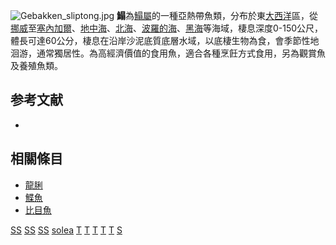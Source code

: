 {{Speciesbox
| taxon = Solea solea
| binomial_authority = [[Linnaeus|Linnaeus]], 1758
| status = DD
| status_system = iucn3.1
| status_ref = <ref name=IUCN>{{IUCN2014.3|assessor=NatureServe |year=2013|id=198739|title=Solea solea|downloaded=15 December 2014}}</ref>
| image = Solea solea.jpg
| synonyms = *''Pleuronectes solea'', <small>Linnaeus, 1758</small> 
*''Solea vulgaris'', <small>Quensel, 1806</small>
*''Solea vulgaris vulgaris'', <small>Quensel, 1806</small>
}}
[[File:Gebakken_sliptong.jpg|thumb]]
'''鰨'''為[[鰨屬|鰨屬]]的一種亞熱帶魚類，分布於東[[大西洋|大西洋]]區，從[[挪威|挪威]]至[[塞內加爾|塞內加爾]]、[[地中海|地中海]]、[[北海_(大西洋)|北海]]、[[波羅的海|波羅的海]]、[[黑海|黑海]]等海域，棲息深度0-150公尺，體長可達60公分，棲息在沿岸沙泥底質底層水域，以底棲生物為食，會季節性地洄游，通常獨居性。為高經濟價值的食用魚，適合各種烹飪方式食用，另為觀賞魚及養殖魚類。

==参考文献==
{{reflist}}
*{{FishBase_species|genus=Solea|species=solea|year=2014|month=4}}

== 相關條目 ==
* [[龍脷|龍脷]]
* [[鰈魚|鰈魚]]
* [[比目魚|比目魚]]

{{Taxonbar}}
[[Category:IUCN红色名录数据缺乏物种|SS]]
[[Category:食用魚|SS]]
[[Category:觀賞魚|SS]]
[[Category:鰨屬|solea]]
[[Category:卡尔·林奈命名的生物分类|T]]
[[Category:北海魚類|T]]
[[Category:地中海魚類|T]]
[[Category:波羅的海魚類|T]]
[[Category:黑海魚類|T]]
[[Category:1758年描述的魚類|S]]

{{魚類小作品}}